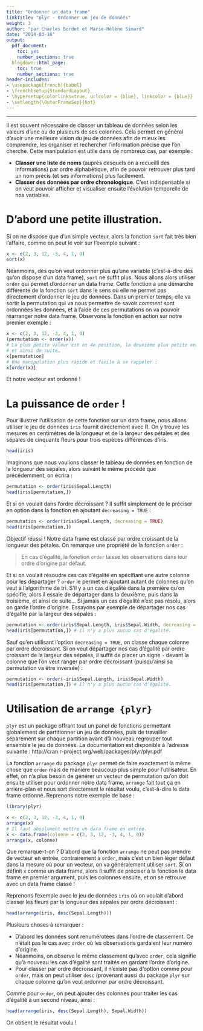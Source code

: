 ```yaml
---
title: "Ordonner un data frame"
linkTitle: "plyr - Ordonner un jeu de données"
weight: 3
author: "par Charles Bordet et Marie-Hélène Simard"
date: "2014-03-16"
output:
  pdf_document:
    toc: yes
    number_sections: true
  blogdown::html_page:
    toc: true
    number_sections: true
header-includes:
- \usepackage[french]{babel}
- \frenchbsetup{StandardLayout}
- \hypersetup{colorlinks=true, urlcolor = {blue}, linkcolor = {blue}}
- \setlength{\OuterFrameSep}{6pt}
---
```


***


Il est souvent nécessaire de classer un tableau de données selon les valeurs d'une ou de plusieurs de ses colonnes. Cela permet en général d'avoir une meilleure vision du jeu de données afin de mieux les comprendre, les organiser et rechercher l'information précise que l'on cherche. Cette manipulation est utile dans de nombreux cas, par exemple :

* **Classer une liste de noms** (auprès desquels on a recueilli des informations) par ordre alphabétique, afin de pouvoir retrouver plus tard un nom précis (et ses informations) plus facilement.
* **Classer des données par ordre chronologique**. C'est indispensable si on veut pouvoir afficher et visualiser ensuite l'évolution temporelle de nos variables.

# D'abord une petite illustration.

Si on ne dispose que d'un simple vecteur, alors la fonction ``` sort ``` fait très bien l'affaire, comme on peut le voir sur l'exemple suivant :

```r
x <- c(2, 3, 12, -3, 4, 1, 0)
sort(x)
```

Néanmoins, dès qu'on veut ordonner plus qu'une variable (c'est-à-dire dès qu'on dispose d'un data frame), ``` sort ``` ne suffit plus. Nous allons alors utiliser ``` order ``` qui permet d'ordonner un data frame. Cette fonction a une démarche différente de la fonction ``` sort ``` dans le sens où elle ne permet pas directement d'ordonner le jeu de données. Dans un premier temps, elle va sortir la permutation qui va nous permettre de savoir *comment* sont ordonnées les données, et à l'aide de ces permutations on va pouvoir réarranger notre data frame. Observons la fonction en action sur notre premier exemple :

```r
x <- c(2, 3, 12, -3, 4, 1, 0)
(permutation <- order(x))
# La plus petite valeur est en 4e position, la deuxième plus petite en 7e position, 
# et ainsi de suite…
x[permutation]
# Une manipulation plus rapide et facile à se rappeler :
x[order(x)]
```

Et notre vecteur est ordonné ! 

# La puissance de ``` order ``` !

Pour illustrer l'utilisation de cette fonction sur un data frame, nous allons utiliser le jeu de données ``` iris ``` fournit directement avec R. On y trouve les mesures en centimètres de la longueur et de la largeur des pétales et des sépales de cinquante fleurs pour trois espèces différences d'iris.

```r
head(iris)
```

Imaginons que nous voulions classer le tableau de données en fonction de la longueur des sépales, alors suivant le même procédé que précédemment, on écrira :

```r
permutation <- order(iris$Sepal.Length)
head(iris[permutation,])
```

Et si on voulait dans l'ordre décroissant ? Il suffit simplement de le préciser en option dans la fonction en ajoutant ``` decreasing = TRUE ``` :

```r
permutation <- order(iris$Sepal.Length, decreasing = TRUE)
head(iris[permutation,])
```


Objectif réussi ! Notre data frame est classé par ordre croissant de la longueur des pétales. On remarque une propriété de la fonction ``` order ``` :

> En cas d'égalité, la fonction ``` order ``` laisse les observations dans leur ordre d'origine par défaut. 

Et si on voulait résoudre ces cas d'égalité en spécifiant une autre colonne pour les départager ? ``` order ``` le permet en ajoutant autant de colonnes qu'on veut à l'algorithme de tri. S'il y a un cas d'égalité dans la première qu'on spécifie, alors il essaie de départager dans la deuxième, puis dans la troisième, et ainsi de suite… Si jamais un cas d'égalité n'est pas résolu, alors on garde l'ordre d'origine. Essayons par exemple de départager nos cas d'égalité par la largeur des sépales :

```r
permutation <- order(iris$Sepal.Length, iris$Sepal.Width, decreasing = TRUE)
head(iris[permutation,]) # Il n'y a plus aucun cas d'égalité.
```

Sauf qu'en utilisant l'option ``` decreasing = TRUE ```, on classe chaque colonne par ordre décroissant. Si on veut départager nos cas d'égalité par ordre croissant de la largeur des sépales, il suffit de placer un signe ``` - ``` devant la colonne que l'on veut ranger par ordre décroissant (puisqu'ainsi sa permutation va être inversée) :

```r
permutation <- order(-iris$Sepal.Length, iris$Sepal.Width)
head(iris[permutation,]) # Il n'y a plus aucun cas d'égalité.
```

# Utilisation de ``` arrange {plyr} ```

``` plyr ``` est un package offrant tout un panel de fonctions permettant globalement de partitionner un jeu de données, puis de travailler séparément sur chaque partition avant d'à nouveau regrouper tout ensemble le jeu de données. La documentation est disponible à l'adresse suivante : http://cran.r-project.org/web/packages/plyr/plyr.pdf

La fonction ``` arrange ``` du package ``` plyr ``` permet de faire exactement la même chose que ``` order ``` mais de manière beaucoup plus simple pour l'utilisateur. En effet, on n'a plus besoin de générer un vecteur de permutation qu'on doit ensuite utiliser pour ordonner notre data frame, ``` arrange ``` fait tout ça en arrière-plan et nous sort directement le résultat voulu, c'est-à-dire le data frame ordonné. Reprenons notre exemple de base :

```r
library(plyr)
```
```r
x <- c(2, 3, 12, -3, 4, 1, 0)
arrange(x)
# Il faut absolument mettre un data frame en entrée.
x <- data.frame(colonne = c(2, 3, 12, -3, 4, 1, 0))
arrange(x, colonne)
```

Que remarque-t-on ? D'abord que la fonction ``` arrange ``` ne peut pas prendre de vecteur en entrée, contrairement à ``` order ```, mais c'est un bien léger défaut dans la mesure où pour un vecteur, on va généralement utiliser ``` sort ```. Si on définit ``` x ``` comme un data frame, alors il suffit de préciser à la fonction le data frame en premier argument, puis les colonnes ensuite, et on se retrouve avec un data frame classé !

Reprenons l'exemple avec le jeu de données ``` iris ``` où on voulait d'abord classer les fleurs par la longueur des sépales par ordre décroissant :

```r
head(arrange(iris, desc(Sepal.Length)))
```

Plusieurs choses à remarquer :

* D'abord les données sont renumérotées dans l'ordre de classement. Ce n'était pas le cas avec ``` order ``` où les observations gardaient leur numéro d'origine.
* Néanmoins, on observe le même classement qu'avec ``` order ```, cela signifie qu'à nouveau les cas d'égalité sont traités en gardant l'ordre d'origine.
* Pour classer par ordre décroissant, il n'existe pas d'option comme pour ``` order ```, mais on peut utiliser ``` desc ``` (provenant aussi du package ``` plyr ``` sur chaque colonne qu'on veut ordonner par ordre décroissant. 

Comme pour ``` order ```, on peut ajouter des colonnes pour traiter les cas d'égalité à un second niveau, ainsi :

```r
head(arrange(iris, desc(Sepal.Length), Sepal.Width))
```

On obtient le résultat voulu !